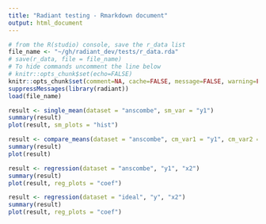 ```yaml
---
title: "Radiant testing - Rmarkdown document"
output: html_document
---
```


```r
# from the R(studio) console, save the r_data list
file_name <- "~/gh/radiant_dev/tests/r_data.rda"
# save(r_data, file = file_name)
# To hide commands uncomment the line below
# knitr::opts_chunk$set(echo=FALSE)
knitr::opts_chunk$set(comment=NA, cache=FALSE, message=FALSE, warning=FALSE)
suppressMessages(library(radiant))
load(file_name)
```

```r
result <- single_mean(dataset = "anscombe", sm_var = "y1")
summary(result)
plot(result, sm_plots = "hist")
```

```r
result <- compare_means(dataset = "anscombe", cm_var1 = "y1", cm_var2 = c("x2", "y3"), cm_paired = "independent", cm_alternative = "two.sided", cm_sig_level = 0.95, cm_adjust = "none", cm_plots = "bar")
summary(result)
plot(result)
```

```r
result <- regression(dataset = "anscombe", "y1", "x2")
summary(result)
plot(result, reg_plots = "coef")
```


```r
result <- regression(dataset = "ideal", "y", "x2")
summary(result)
plot(result, reg_plots = "coef")
```

